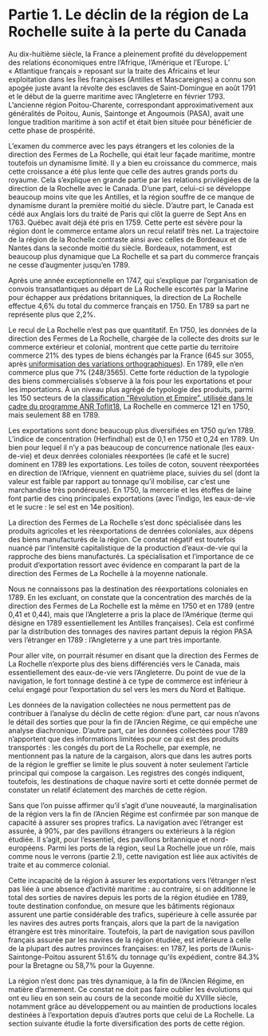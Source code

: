 

# Partie 1. Le déclin de la région de La Rochelle suite à la perte du Canada

<Caller id="viz-principale-partie-1" step={1} />

Au dix-huitième siècle, la France a pleinement profité du développement des relations économiques entre l’Afrique, l’Amérique et l’Europe. L’ « Atlantique français » reposant sur la traite des Africains et leur exploitation dans les Îles françaises (Antilles et Mascareignes) a connu son apogée juste avant la révolte des esclaves de Saint-Domingue en août 1791 et le début de la guerre maritime avec l’Angleterre en février 1793. L’ancienne région Poitou-Charente, correspondant approximativement aux généralités de Poitou, Aunis, Saintonge et Angoumois (PASA), avait une longue tradition maritime à son actif et était bien située pour bénéficier de cette phase de prospérité. 

<Caller id="viz-principale-partie-1" step={2} />

L’examen du commerce avec les pays étrangers et les colonies de la direction des Fermes de La Rochelle, qui était leur façade maritime, montre toutefois un dynamisme limité. Il y a bien eu croissance du commerce, mais cette croissance a été plus lente que celle des autres grands ports du royaume. Cela s’explique en grande partie par les relations privilégiées de la direction de la Rochelle avec le Canada. D’une part, celui-ci se développe beaucoup moins vite que les Antilles, et la région souffre de ce manque de dynamisme durant la première moitié du siècle. D’autre part, le Canada est cédé aux Anglais lors du traité de Paris qui clôt la guerre de Sept Ans en 1763. Québec avait déjà été pris en 1759. Cette perte est sévère pour la région dont le commerce entame alors un recul relatif très net. La trajectoire de la région de la Rochelle contraste ainsi avec celles de Bordeaux et de Nantes dans la seconde moitié du siècle. Bordeaux, notamment, est beaucoup plus dynamique que La Rochelle et sa part du commerce français ne cesse d’augmenter jusqu’en 1789. 

<Caller id="partie-1-evolution-de-la-part-des-echanges-de-la-rochelle-au-xviiie" />

Après une année exceptionnelle en 1747, qui s’explique par l’organisation de convois transatlantiques au départ de La Rochelle escortés par la Marine pour échapper aux prédations britanniques, la direction de La Rochelle effectue 4,6% du total du commerce français en 1750. En 1789 sa part ne représente plus que 2,2%.

<Caller id="viz-principale-partie-1" step={3} />

Le recul de La Rochelle n’est pas que quantitatif. En 1750, les données de la direction des Fermes de La Rochelle, chargée de la collecte des droits sur le commerce extérieur et colonial, montrent que cette partie du territoire commerce 21% des types de biens échangés par la France (645 sur 3055, après <a href="http://toflit18.medialab.sciences-po.fr/%23/classification/browser?kind%3Dproduct%26selected%3Dproduct_orthographic%26selectedParent%3Dproduct_source" target="blank" rel="noopener noreferrer">uniformisation des variations orthographiques</a>). En 1789, elle n’en commerce plus que 7% (248/3565). Cette forte réduction de la typologie des biens commercialisés s’observe à la fois pour les exportations et pour les importations. À un niveau plus agrégé de typologie des produits, parmi les 150 secteurs de la <a href="http://toflit18.medialab.sciences-po.fr/%23/classification/browser?kind%3Dproduct%26selected%3Dproduct_revolutionempire%26selectedParent%3Dproduct_simplification" target="blank" rel="noopener noreferrer">classification ”Révolution et Empire”, utilisée dans le cadre du programme ANR Toflit18</a>, La Rochelle en commerce 121 en 1750, mais seulement 88 en 1789.

Les exportations sont donc beaucoup plus diversifiées en 1750 qu’en 1789. L’indice de concentration (Herfindhal) est de 0,1 en 1750 et 0,24 en 1789. Un bien pour lequel il n’y a pas beaucoup de concurrence nationale (les eaux-de-vie) et deux denrées coloniales réexportées (le café et le sucre) dominent en 1789 les exportations. Les toiles de coton, souvent réexportées en direction de l’Afrique, viennent en quatrième place, suivies du sel (dont la valeur est faible par rapport au tonnage qu’il mobilise, car c’est une marchandise très pondéreuse). En 1750, la mercerie et les étoffes de laine font partie des cinq principales exportations (avec l’indigo, les eaux-de-vie et le sucre : le sel est en 14e position). 

<Caller id="partie-1-produits-importants-pour-la-rochelle" />

La direction des Fermes de La Rochelle s’est donc spécialisée dans les produits agricoles et les réexportations de denrées coloniales, aux dépens des biens manufacturés de la région. Ce constat négatif est toutefois nuancé par l’intensité capitalistique de la production d’eaux-de-vie qui la rapproche des biens manufacturés. La spécialisation et l’importance de ce produit d’exportation ressort avec évidence en comparant la part de la direction des Fermes de La Rochelle à la moyenne nationale.

Nous ne connaissons pas la destination des réexportations coloniales en 1789. En les excluant, on constate que la concentration des marchés de la direction des Fermes de La Rochelle est la même en 1750 et en 1789 (entre 0,41 et 0,44), mais que l’Angleterre a pris la place de l’Amérique (terme qui désigne en 1789 essentiellement les Antilles françaises). Cela est confirmé par la distribution des tonnages des navires partant depuis la région PASA vers l’étranger en 1789 : l’Angleterre y a une part très importante.

Pour aller vite, on pourrait résumer en disant que la direction des Fermes de La Rochelle n’exporte plus des biens différenciés vers le Canada, mais essentiellement des eaux-de-vie vers l’Angleterre. Du point de vue de la navigation, le fort tonnage destiné à ce type de commerce est inférieur à celui engagé pour l’exportation du sel vers les mers du Nord et Baltique.

Les données de la navigation collectées ne nous permettent pas de contribuer à l’analyse du déclin de cette région: d’une part, car nous n’avons le détail des sorties que pour la fin de l’Ancien Régime, ce qui empêche une analyse diachronique. D’autre part, car les données collectées pour 1789 n’apportent que des informations limitées pour ce qui est des produits transportés : les congés du port de La Rochelle, par exemple, ne mentionnent pas la nature de la cargaison, alors que dans les autres ports de la région le greffier se limite le plus souvent à noter seulement l’article principal qui compose la cargaison. Les registres des congés indiquent, toutefois, les destinations de chaque navire sorti et cette donnée permet de constater un relatif éclatement des marchés de cette région. 

<Caller id="partie-1-ports-destinations" />

Sans que l’on puisse affirmer qu’il s’agit d’une nouveauté, la marginalisation de la région vers la fin de l’Ancien Régime est confirmée par son manque de capacité à assurer ses propres trafics. La navigation avec l’étranger est assurée, à 90%, par des pavillons étrangers ou extérieurs à la région étudiée. Il s’agit, pour l’essentiel, des pavillons britannique et nord-européens. Parmi les ports de la région, seul La Rochelle joue un rôle, mais comme nous le verrons (partie 2.1), cette navigation est liée aux activités de traite et au commerce colonial. 

<Caller id="partie-1-ports-dattache-vers-etranger" />

Cette incapacité de la région à assurer les exportations vers l’étranger n’est pas liée à une absence d’activité maritime : au contraire, si on additionne le total des sorties de navires depuis les ports de la région étudiée en 1789, toute destination confondue, on mesure que les bâtiments régionaux assurent une partie considérable des trafics, supérieure à celle assurée par les navires des autres ports français, alors que la part de la navigation étrangère est très minoritaire. Toutefois, la part de navigation sous pavillon français assurée par les navires de la région étudiée, est inférieure à celle de la plupart des autres provinces françaises: en 1787, les ports de l’Aunis-Saintonge-Poitou assurent 51.6% du tonnage qu’ils expédient, contre 84.3% pour la Bretagne ou 58,7% pour la Guyenne. 

<Caller id="partie-1-ports-dattache" />

La région n’est donc pas très dynamique, à la fin de l’Ancien Régime, en matière d’armement. Ce constat ne doit pas faire oublier les évolutions qui ont eu lieu en son sein au cours de la seconde moitié du XVIIIe siècle, notamment grâce au développement ou au maintien de productions locales destinées à l’exportation depuis d’autres ports que celui de La Rochelle. La section suivante étudie la forte diversification des ports de cette région.


